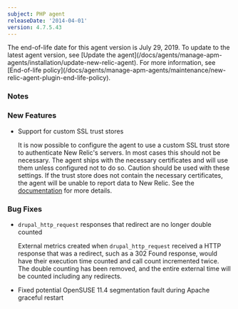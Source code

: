 ```yaml
---
subject: PHP agent
releaseDate: '2014-04-01'
version: 4.7.5.43
---
```


<Callout variant="important">
  The end-of-life date for this agent version is July 29, 2019. To update to the latest agent version, see [Update the agent](/docs/agents/manage-apm-agents/installation/update-new-relic-agent). For more information, see [End-of-life policy](/docs/agents/manage-apm-agents/maintenance/new-relic-agent-plugin-end-life-policy).
</Callout>

### Notes

### New Features

* Support for custom SSL trust stores

  It is now possible to configure the agent to use a custom SSL trust store to authenticate New Relic's servers. In most cases this should not be necessary. The agent ships with the necessary certificates and will use them unless configured not to do so. Caution should be used with these settings. If the trust store does not contain the necessary certificates, the agent will be unable to report data to New Relic. See the [documentation](https://docs.newrelic.com/docs/php/php-agent-phpini-settings#inivar-daemon-settings) for more details.

### Bug Fixes

* `drupal_http_request` responses that redirect are no longer double counted

  External metrics created when `drupal_http_request` received a HTTP response that was a redirect, such as a 302 Found response, would have their execution time counted and call count incremented twice. The double counting has been removed, and the entire external time will be counted including any redirects.
* Fixed potential OpenSUSE 11.4 segmentation fault during Apache graceful restart

